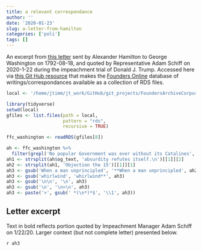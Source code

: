 ```yaml
---
title: a relevant correspondance
author: ''
date: '2020-01-23'
slug: a-letter-from-hamilton
categories: ['poli']
tags: []
---
```


An excerpt from [this letter](https://founders.archives.gov/documents/Hamilton/01-12-02-0184-0002) sent by Alexander Hamilton to George Washington on 1792-08-18, and quoted by Representative Adam Schiff on 2020-1-22 during the impeachment trial of Donald J. Trump.  Accessed here via [this Git Hub resource](https://github.com/jaytimm/founders_online_corpus) that makes the [Founders Online](https://founders.archives.gov/) database of writings/correspondances available as a collection of RDS files. 



```r
local <- '/home/jtimm/jt_work/GitHub/git_projects/FoundersArchiveCorpus/data/'
```


```r
library(tidyverse)
setwd(local)
gfiles <- list.files(path = local, 
                     pattern = "rds", 
                     recursive = TRUE) 

ffc_washington <- readRDS(gfiles[8])

ah <- ffc_washington %>% 
  filter(grepl('No popular Government was ever without its Catalines', og_text))
ah1 <- strsplit(ah$og_text, 'absurdity refutes itself.\n')[[1]][2]
ah2 <- strsplit(ah1, 'Objection the 15')[[1]][1]
ah3 <- gsub('When a man unprincipled', '**When a man unprincipled', ah2)
ah3 <- gsub('whirlwind', 'whirlwind**', ah3)
ah3 <- gsub('\n\n', '\n', ah3)
ah3 <- gsub('\n', '\n>\n', ah3)
ah3 <- paste('>', gsub(' *(\n*)*$', '\\1', ah3))
```



## Letter excerpt

Text in bold reflects portion quoted by Impeachment Manager Adam Schiff on 1/22/20.  Larger context (but not complete letter) presented below.

`r ah3`